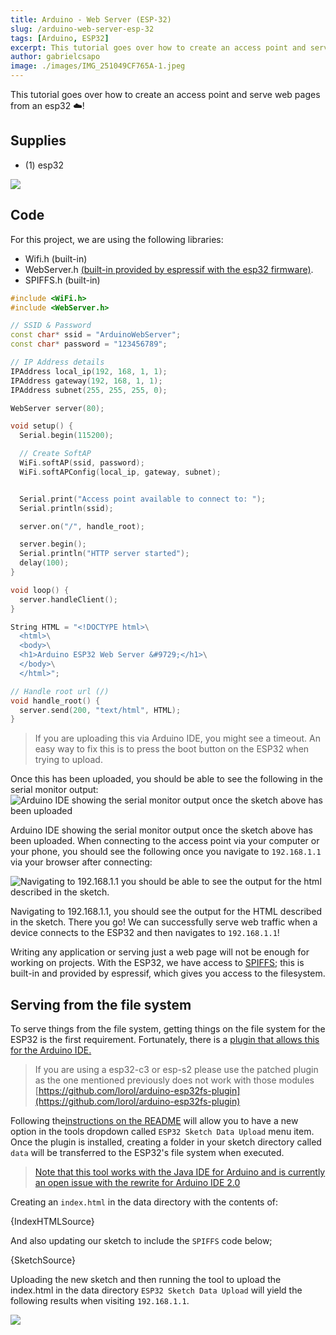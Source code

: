 ```yaml
---
title: Arduino - Web Server (ESP-32)
slug: /arduino-web-server-esp-32
tags: [Arduino, ESP32]
excerpt: This tutorial goes over how to create an access point and serve web pages from a esp32 ☁️!
author: gabrielcsapo
image: ./images/IMG_251049CF765A-1.jpeg
---
```



This tutorial goes over how to create an access point and serve web pages from an esp32 ☁️!

## Supplies

- (1) esp32

![](./images/ESP32-38-PIN-DEVBOARD.png)

## Code

For this project, we are using the following libraries:

- Wifi.h (built-in)
- WebServer.h [(built-in provided by espressif with the esp32 firmware)](https://github.com/espressif/arduino-esp32/blob/master/libraries/WebServer/src/WebServer.h).
- SPIFFS.h (built-in)

```cpp showLineNumbers
#include <WiFi.h>
#include <WebServer.h>

// SSID & Password
const char* ssid = "ArduinoWebServer";
const char* password = "123456789";

// IP Address details
IPAddress local_ip(192, 168, 1, 1);
IPAddress gateway(192, 168, 1, 1);
IPAddress subnet(255, 255, 255, 0);

WebServer server(80);

void setup() {
  Serial.begin(115200);

  // Create SoftAP
  WiFi.softAP(ssid, password);
  WiFi.softAPConfig(local_ip, gateway, subnet);


  Serial.print("Access point available to connect to: ");
  Serial.println(ssid);

  server.on("/", handle_root);

  server.begin();
  Serial.println("HTTP server started");
  delay(100);
}

void loop() {
  server.handleClient();
}

String HTML = "<!DOCTYPE html>\
  <html>\
  <body>\
  <h1>Arduino ESP32 Web Server &#9729;</h1>\
  </body>\
  </html>";

// Handle root url (/)
void handle_root() {
  server.send(200, "text/html", HTML);
}
```

> If you are uploading this via Arduino IDE, you might see a timeout. An easy way to fix this is to press the boot button on the ESP32 when trying to upload.

Once this has been uploaded, you should be able to see the following in the serial monitor output:
![Arduino IDE showing the serial monitor output once the sketch above has been uploaded](./images/Screen-Shot-2021-04-24-at-10.23.17-PM.png)

Arduino IDE showing the serial monitor output once the sketch above has been uploaded. When connecting to the access point via your computer or your phone, you should see the following once you navigate to `192.168.1.1` via your browser after connecting:

![Navigating to 192.168.1.1 you should be able to see the output for the html described in the sketch.](./images/IMG_80B783FB4FDD-1-1.jpeg)

Navigating to 192.168.1.1, you should see the output for the HTML described in the sketch.
There you go! We can successfully serve web traffic when a device connects to the ESP32 and then navigates to `192.168.1.1`!

Writing any application or serving just a web page will not be enough for working on projects. With the ESP32, we have access to [SPIFFS](https://github.com/espressif/arduino-esp32/blob/master/libraries/SPIFFS/src/SPIFFS.h); this is built-in and provided by espressif, which gives you access to the filesystem.

## Serving from the file system

To serve things from the file system, getting things on the file system for the ESP32 is the first requirement. Fortunately, there is a [plugin that allows this for the Arduino IDE.](https://github.com/me-no-dev/arduino-esp32fs-plugin/releases/)

> If you are using a esp32-c3 or esp-s2 please use the patched plugin as the one mentioned previously does not work with those modules [https://github.com/lorol/arduino-esp32fs-plugin](https://github.com/lorol/arduino-esp32fs-plugin)

Following the[instructions on the README](https://github.com/me-no-dev/arduino-esp32fs-plugin) will allow you to have a new option in the tools dropdown called `ESP32 Sketch Data Upload` menu item. Once the plugin is installed, creating a folder in your sketch directory called `data` will be transferred to the ESP32's file system when executed.

> [Note that this tool works with the Java IDE for Arduino and is currently an open issue with the rewrite for Arduino IDE 2.0](https://github.com/arduino/arduino-ide/issues/58)

Creating an `index.html` in the data directory with the contents of:

<CodeBlock language="html" showLineNumbers={true}>
  {IndexHTMLSource}
</CodeBlock>

And also updating our sketch to include the `SPIFFS` code below;

<CodeBlock language="cpp" showLineNumbers={true}>
  {SketchSource}
</CodeBlock>

Uploading the new sketch and then running the tool to upload the index.html in the data directory `ESP32 Sketch Data Upload` will yield the following results when visiting `192.168.1.1`.

![](./images/demo.gif)
